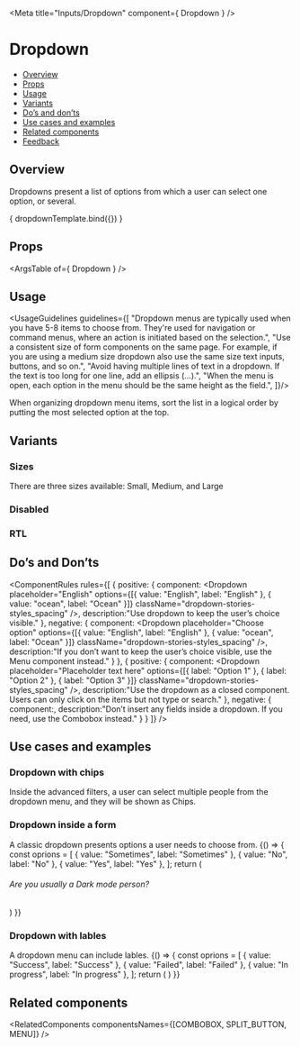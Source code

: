 
<Meta
  title="Inputs/Dropdown"
  component={ Dropdown }
/>

<!--- Component template -->


<!--- Component documentation -->

# Dropdown
- [Overview](#overview)
- [Props](#props)
- [Usage](#usage)
- [Variants](#variants)
- [Do’s and don’ts](#dos-and-donts)
- [Use cases and examples](#use-cases-and-examples)
- [Related components](#related-components)
- [Feedback](#feedback)

## Overview
Dropdowns present a list of options from which a user can select one option, or several.

<Canvas>
  <Story name="Overview"
         args={ {placeholder: "Placeholder text here", className: "dropdown-stories-styles_spacing"} }>
    { dropdownTemplate.bind({}) }
  </Story>
</Canvas>

## Props
<ArgsTable of={ Dropdown } />

## Usage
<UsageGuidelines guidelines={[
  "Dropdown menus are typically used when you have 5-8 items to choose from. They're used for navigation or command menus, where an action is initiated based on the selection.",
  "Use a consistent size of form components on the same page. For example, if you are using a medium size dropdown also use the same size text inputs, buttons, and so on.",
  "Avoid having multiple lines of text in a dropdown. If the text is too long for one line, add an ellipsis (…).",
  "When the menu is open, each option in the menu should be the same height as the field.",
]}/>

<Tip>When organizing dropdown menu items, sort the list in a logical order by putting the most selected option at the top.</Tip>

## Variants
### Sizes
There are three sizes available: Small, Medium, and Large
<Canvas>
  <Story name="Sizes">
    <Dropdown placeholder="Small" size={Dropdown.size.SMALL} className="dropdown-stories-styles_spacing" />
    <Dropdown placeholder="Medium" size={Dropdown.size.MEDIUM} className="dropdown-stories-styles_spacing" />
    <Dropdown placeholder="Large" size={Dropdown.size.LARGE} className="dropdown-stories-styles_spacing" />
  </Story>
</Canvas>

### Disabled
<Canvas>
  <Story name="Disabled">
    <Dropdown disabled size={Dropdown.size.SMALL} className="dropdown-stories-styles_spacing" />
    <Dropdown disabled size={Dropdown.size.MEDIUM} className="dropdown-stories-styles_spacing" />
    <Dropdown disabled size={Dropdown.size.LARGE} className="dropdown-stories-styles_spacing" />
  </Story>
</Canvas>

### RTL
<Canvas>
  <Story name="RTL">
    <Dropdown placeholder="Right to left (default)" className="dropdown-stories-styles_spacing" />
    <Dropdown placeholder="Right to left" className="dropdown-stories-styles_spacing" rtl />
  </Story>
</Canvas>

## Do’s and Don’ts
<ComponentRules
  rules={[
    {
      positive: {
        component:
        <Dropdown
          placeholder="English" 
          options={[{ value: "English", label: "English" }, { value: "ocean", label: "Ocean" }]} 
          className="dropdown-stories-styles_spacing"
        />,
        description:"Use dropdown to keep the user’s choice visible."
      },
      negative: {
        component:
          <Dropdown
            placeholder="Choose option" 
            options={[{ value: "English", label: "English" }, { value: "ocean", label: "Ocean" }]} 
            className="dropdown-stories-styles_spacing"
          />,
        description:"If you don’t want to keep the user’s choice visible, use the Menu component instead."
      }
    },
    {
      positive: {
        component:
          <Dropdown
            placeholder="Placeholder text here" 
            options={[{ label: "Option 1" }, { label: "Option 2" }, { label: "Option 3" }]} 
            className="dropdown-stories-styles_spacing"
          />,
        description:"Use the dropdown as a closed component. Users can only click on the items but not type or search."
      },
      negative: {
        component:<Dropdown />,
        description:"Don’t insert any fields inside a dropdown. If you need, use the Combobox instead."
      }
    }
  ]}
/>

## Use cases and examples
### Dropdown with chips
Inside the advanced filters, a user can select multiple people from the dropdown menu, and they will be shown as Chips.
<Canvas>
  <Story name="Dropdown with chips">
    <Dropdown />
    <Dropdown />
  </Story>
</Canvas>

### Dropdown inside a form
A classic dropdown presents options a user needs to choose from.
<Canvas>
  <Story name="Dropdown inside a form">
    {() => {
      const oprions = [
        { value: "Sometimes", label: "Sometimes" },
        { value: "No", label: "No" },
        { value: "Yes", label: "Yes" },
      ];
      return (
        <div className="">
          <h6>Are you usually a Dark mode person?</h6>
          <Dropdown
            defaultValue={[oprions[0]]}
            placeholder="Placeholder text here" 
            options={oprions} 
            className="dropdown-stories-styles_spacing"
          />
        </div>
      )
    }}
  </Story>
</Canvas>

### Dropdown with lables
A dropdown menu can include lables.
<Canvas>
  <Story name="Dropdown with lables">
    {() => {
      const oprions = [
        { value: "Success", label: "Success" },
        { value: "Failed", label: "Failed" },
        { value: "In progress", label: "In progress" },
      ];
      return (
        <Dropdown
          multi
          defaultValue={[oprions[0]]}
          placeholder="Placeholder text here" 
          options={oprions} 
          className="as"
        />
      )
    }}
   
  </Story>
</Canvas>

## Related components
<RelatedComponents componentsNames={[COMBOBOX, SPLIT_BUTTON, MENU]} />
